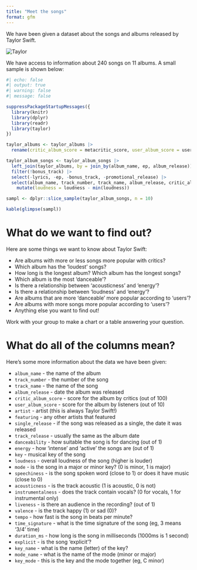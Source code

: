 ```yaml
---
title: "Meet the songs"
format: gfm
---
```


We have been given a dataset about the songs and albums released by Taylor Swift.

<img src="https://images.seattletimes.com/wp-content/uploads/2023/07/07222023_swift_213100.jpg?d=2040x1479"
alt="Taylor" />

We have access to information about 240 songs on 11 albums.  A small sample is shown below:

```r
#| echo: false
#| output: true
#| warning: false
#| message: false

suppressPackageStartupMessages({
  library(knitr)
  library(dplyr)
  library(readr)
  library(taylor)
})

taylor_albums <- taylor_albums |> 
  rename(critic_album_score = metacritic_score, user_album_score = user_score)

taylor_album_songs <- taylor_album_songs |> 
  left_join(taylor_albums, by = join_by(album_name, ep, album_release)) |> 
  filter(!bonus_track) |> 
  select(-lyrics, -ep, -bonus_track, -promotional_release) |> 
  select(album_name, track_number, track_name, album_release, critic_album_score, user_album_score, everything()) |> 
    mutate(loudness = loudness - min(loudness))

sampl <- dplyr::slice_sample(taylor_album_songs, n = 10)

kable(glimpse(sampl))

```

# What do we want to find out?

Here are some things we want to know about Taylor Swift:

- Are albums with more or less songs more popular with critics?
- Which album has the 'loudest' songs?
- How long is the longest album? Which album has the longest songs?
- Which album is the most 'danceable'?
- Is there a relationship between 'acousticness' and 'energy'?
- Is there a relationship between 'loudness' and 'energy'?
- Are albums that are more 'danceable' more popular according to 'users'?
- Are albums with more songs more popular according to 'users'?
- Anything else you want to find out!

Work with your group to make a chart or a table answering your question.

# What do all of the columns mean?

Here's some more information about the data we have been given:

- `album_name` - the name of the album
- `track_number` - the number of the song
- `track_name` - the name of the song
- `album_release` - date the album was released
- `critic_album_score` - score for the album by critics (out of 100)
- `user_album_score` - score for the album by listeners (out of 10)
- `artist` - artist (this is always Taylor Swift!)
- `featuring` - any other artists that featured
- `single_release` - if the song was released as a single, the date it was released
- `track_release` - usually the same as the album date
- `danceability` - how suitable the song is for dancing (out of 1)
- `energy` - how 'intense' and 'active' the songs are (out of 1)
- `key` - musical key of the song
- `loudness` - overall loudness of the song (higher is louder)
- `mode` - is the song in a major or minor key? (0 is minor, 1 is major)
- `speechiness` - is the song spoken word (close to 1) or does it have music (close to 0)
- `acousticness` - is the track acoustic (1 is acoustic, 0 is not)
- `instrumentalness` - does the track contain vocals? (0 for vocals, 1 for instrumental only)
- `liveness` - is there an audience in the recording? (out of 1)
- `valence` - is the track happy (1) or sad (0)?
- `tempo` - how fast is the song in beats per minute?
- `time_signature` - what is the time signature of the song (eg, 3 means '3/4' time)
- `duration_ms` - how long is the song in milliseconds (1000ms is 1 second)
- `explicit` - is the song 'explicit'?
- `key_name` - what is the name (letter) of the key?
- `mode_name` - what is the name of the mode (minor or major)
- `key_mode` - this is the key and the mode together (eg, C minor)
